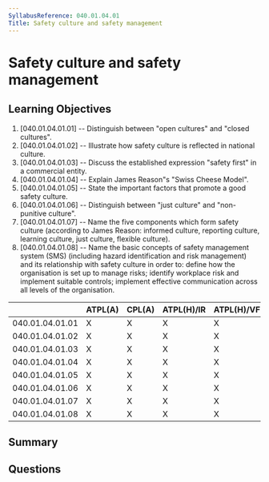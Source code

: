 ```yaml
---
SyllabusReference: 040.01.04.01
Title: Safety culture and safety management
---
```


# Safety culture and safety management

## Learning Objectives

1. [040.01.04.01.01] -- Distinguish between "open cultures" and "closed
   cultures".
2. [040.01.04.01.02] -- Illustrate how safety culture is reflected in national
   culture.
3. [040.01.04.01.03] -- Discuss the established expression "safety first" in a
   commercial entity.
4. [040.01.04.01.04] -- Explain James Reason"s "Swiss Cheese Model".
5. [040.01.04.01.05] -- State the important factors that promote a good safety
   culture.
6. [040.01.04.01.06] -- Distinguish between "just culture" and "non-punitive
   culture".
7. [040.01.04.01.07] -- Name the five components which form safety culture
   (according to James Reason: informed culture, reporting culture, learning
   culture, just culture, flexible culture).
8. [040.01.04.01.08] -- Name the basic concepts of safety management system
   (SMS) (including hazard identification and risk management) and its
   relationship with safety culture in order to: define how the organisation is
   set up to manage risks; identify workplace risk and implement suitable
   controls; implement effective communication across all levels of the
   organisation.

|                 | ATPL(A) | CPL(A) | ATPL(H)/IR | ATPL(H)/VFR | CPL(H) | IR  | CBIR(A) |
| --------------- | ------- | ------ | ---------- | ----------- | ------ | --- | ------- |
| 040.01.04.01.01 | X       | X      | X          | X           | X      | X   | X       |
| 040.01.04.01.02 | X       | X      | X          | X           | X      | X   | X       |
| 040.01.04.01.03 | X       | X      | X          | X           | X      | X   |         |
| 040.01.04.01.04 | X       | X      | X          | X           | X      | X   | X       |
| 040.01.04.01.05 | X       | X      | X          | X           | X      | X   | X       |
| 040.01.04.01.06 | X       | X      | X          | X           | X      | X   | X       |
| 040.01.04.01.07 | X       | X      | X          | X           | X      | X   | X       |
| 040.01.04.01.08 | X       | X      | X          | X           | X      | X   | X       |

## Summary

## Questions
